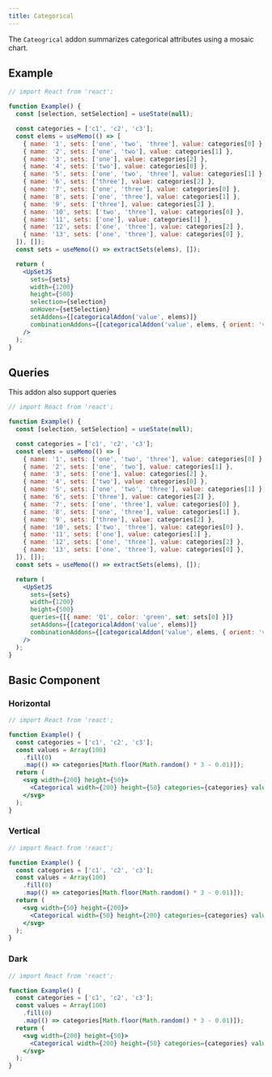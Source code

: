 ```yaml
---
title: Categorical
---
```


The `Cateogrical` addon summarizes categorical attributes using a mosaic chart.

## Example

```jsx live
// import React from 'react';

function Example() {
  const [selection, setSelection] = useState(null);

  const categories = ['c1', 'c2', 'c3'];
  const elems = useMemo(() => [
    { name: '1', sets: ['one', 'two', 'three'], value: categories[0] },
    { name: '2', sets: ['one', 'two'], value: categories[1] },
    { name: '3', sets: ['one'], value: categories[2] },
    { name: '4', sets: ['two'], value: categories[0] },
    { name: '5', sets: ['one', 'two', 'three'], value: categories[1] },
    { name: '6', sets: ['three'], value: categories[2] },
    { name: '7', sets: ['one', 'three'], value: categories[0] },
    { name: '8', sets: ['one', 'three'], value: categories[1] },
    { name: '9', sets: ['three'], value: categories[2] },
    { name: '10', sets: ['two', 'three'], value: categories[0] },
    { name: '11', sets: ['one'], value: categories[1] },
    { name: '12', sets: ['one', 'three'], value: categories[2] },
    { name: '13', sets: ['one', 'three'], value: categories[0] },
  ]), []);
  const sets = useMemo(() => extractSets(elems), []);

  return (
    <UpSetJS
      sets={sets}
      width={1200}
      height={500}
      selection={selection}
      onHover={setSelection}
      setAddons={[categoricalAddon('value', elems)]}
      combinationAddons={[categoricalAddon('value', elems, { orient: 'vertical' })]}
    />
  );
}
```

## Queries

This addon also support queries

```jsx live
// import React from 'react';

function Example() {
  const [selection, setSelection] = useState(null);

  const categories = ['c1', 'c2', 'c3'];
  const elems = useMemo(() => [
    { name: '1', sets: ['one', 'two', 'three'], value: categories[0] },
    { name: '2', sets: ['one', 'two'], value: categories[1] },
    { name: '3', sets: ['one'], value: categories[2] },
    { name: '4', sets: ['two'], value: categories[0] },
    { name: '5', sets: ['one', 'two', 'three'], value: categories[1] },
    { name: '6', sets: ['three'], value: categories[2] },
    { name: '7', sets: ['one', 'three'], value: categories[0] },
    { name: '8', sets: ['one', 'three'], value: categories[1] },
    { name: '9', sets: ['three'], value: categories[2] },
    { name: '10', sets: ['two', 'three'], value: categories[0] },
    { name: '11', sets: ['one'], value: categories[1] },
    { name: '12', sets: ['one', 'three'], value: categories[2] },
    { name: '13', sets: ['one', 'three'], value: categories[0] },
  ]), []);
  const sets = useMemo(() => extractSets(elems), []);

  return (
    <UpSetJS
      sets={sets}
      width={1200}
      height={500}
      queries={[{ name: 'Q1', color: 'green', set: sets[0] }]}
      setAddons={[categoricalAddon('value', elems)]}
      combinationAddons={[categoricalAddon('value', elems, { orient: 'vertical' })]}
    />
  );
}
```

## Basic Component

### Horizontal

```jsx live
// import React from 'react';

function Example() {
  const categories = ['c1', 'c2', 'c3'];
  const values = Array(100)
    .fill(0)
    .map(() => categories[Math.floor(Math.random() * 3 - 0.01)]);
  return (
    <svg width={200} height={50}>
      <Categorical width={200} height={50} categories={categories} values={values} />
    </svg>
  );
}
```

### Vertical

```jsx live
// import React from 'react';

function Example() {
  const categories = ['c1', 'c2', 'c3'];
  const values = Array(100)
    .fill(0)
    .map(() => categories[Math.floor(Math.random() * 3 - 0.01)]);
  return (
    <svg width={50} height={200}>
      <Categorical width={50} height={200} categories={categories} values={values} orient="vertical" />
    </svg>
  );
}
```

### Dark

```jsx live
// import React from 'react';

function Example() {
  const categories = ['c1', 'c2', 'c3'];
  const values = Array(100)
    .fill(0)
    .map(() => categories[Math.floor(Math.random() * 3 - 0.01)]);
  return (
    <svg width={200} height={50}>
      <Categorical width={200} height={50} categories={categories} values={values} theme="dark" />
    </svg>
  );
}
```
